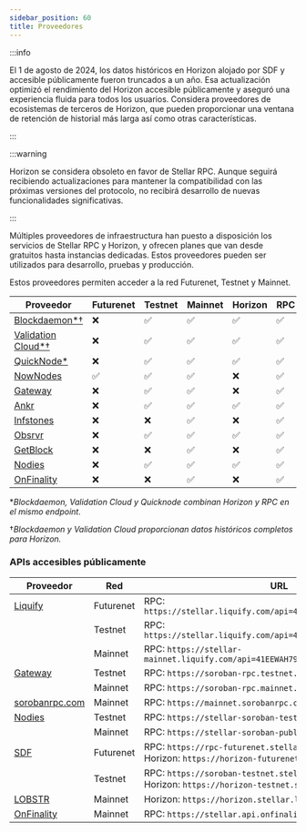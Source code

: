 ```yaml
---
sidebar_position: 60
title: Proveedores
---
```


:::info

El 1 de agosto de 2024, los datos históricos en Horizon alojado por SDF y accesible públicamente fueron truncados a un año. Esa actualización optimizó el rendimiento del Horizon accesible públicamente y aseguró una experiencia fluida para todos los usuarios. Considera proveedores de ecosistemas de terceros de Horizon, que pueden proporcionar una ventana de retención de historial más larga así como otras características.

:::

:::warning

Horizon se considera obsoleto en favor de Stellar RPC. Aunque seguirá recibiendo actualizaciones para mantener la compatibilidad con las próximas versiones del protocolo, no recibirá desarrollo de nuevas funcionalidades significativas.

:::

Múltiples proveedores de infraestructura han puesto a disposición los servicios de Stellar RPC y Horizon, y ofrecen planes que van desde gratuitos hasta instancias dedicadas. Estos proveedores pueden ser utilizados para desarrollo, pruebas y producción.

Estos proveedores permiten acceder a la red Futurenet, Testnet y Mainnet.

| Proveedor                                                     | Futurenet | Testnet | Mainnet | Horizon | RPC |
| ------------------------------------------------------------- | --------- | ------- | ------- | ------- | --- |
| [Blockdaemon\*†](https://www.blockdaemon.com/apply/soroban)   | ❌         | ✅       | ✅       | ✅       | ✅   |
| [Validation Cloud\*†](https://www.validationcloud.io/stellar) | ❌         | ✅       | ✅       | ✅       | ✅   |
| [QuickNode\*](https://www.quicknode.com/docs/stellar)         | ❌         | ✅       | ✅       | ✅       | ✅   |
| [NowNodes](https://nownodes.io/nodes/stellar-xlm)             | ✅         | ✅       | ✅       | ❌       | ✅   |
| [Gateway](https://gateway.fm/public-rpc/)                     | ❌         | ✅       | ✅       | ❌       | ✅   |
| [Ankr](https://www.ankr.com/rpc/advanced-api/)                | ❌         | ✅       | ✅       | ✅       | ✅   |
| [Infstones](https://infstones.com/)                           | ❌         | ❌       | ✅       | ❌       | ✅   |
| [Obsrvr](https://www.withObsrvr.com/)                         | ❌         | ✅       | ✅       | ✅       | ✅   |
| [GetBlock](https://getblock.io/nodes/xlm/)                    | ❌         | ❌       | ✅       | ❌       | ✅   |
| [Nodies](https://nodies.org)                                  | ❌         | ✅       | ✅       | ✅       | ✅   |
| [OnFinality](https://onfinality.io/networks/stellar)          | ❌         | ❌       | ✅       | ❌       | ✅   |

\*_Blockdaemon, Validation Cloud y Quicknode combinan Horizon y RPC en el mismo endpoint._

†_Blockdaemon y Validation Cloud proporcionan datos históricos completos para Horizon._

### APIs accesibles públicamente

| Proveedor                                            | Red       | URL                                                                                              |
| ---------------------------------------------------- | --------- | ------------------------------------------------------------------------------------------------ |
| [Liquify](https://www.liquify.io/)                   | Futurenet | RPC: `https://stellar.liquify.com/api=41EEWAH79Y5OCGI7/futurenet`                                |
|                                                      | Testnet   | RPC: `https://stellar.liquify.com/api=41EEWAH79Y5OCGI7/testnet`                                  |
|                                                      | Mainnet   | RPC: `https://stellar-mainnet.liquify.com/api=41EEWAH79Y5OCGI7/mainnet`                          |
| [Gateway](https://gateway.fm/)                       | Testnet   | RPC: `https://soroban-rpc.testnet.stellar.gateway.fm`                                            |
|                                                      | Mainnet   | RPC: `https://soroban-rpc.mainnet.stellar.gateway.fm`                                            |
| [sorobanrpc.com](https://sorobanrpc.com/)            | Mainnet   | RPC: `https://mainnet.sorobanrpc.com`                                                            |
| [Nodies](https://nodies.org)                         | Testnet   | RPC: `https://stellar-soroban-testnet-public.nodies.app`                                         |
|                                                      | Mainnet   | RPC: `https://stellar-soroban-public.nodies.app`                                                 |
| [SDF](http://www.stellar.org)                        | Futurenet | RPC: `https://rpc-futurenet.stellar.org` <br /> Horizon: `https://horizon-futurenet.stellar.org` |
|                                                      | Testnet   | RPC: `https://soroban-testnet.stellar.org` <br /> Horizon: `https://horizon-testnet.stellar.org` |
| [LOBSTR](https://lobstr.co)                          | Mainnet   | Horizon: `https://horizon.stellar.lobstr.co`                                                     |
| [OnFinality](https://onfinality.io/networks/stellar) | Mainnet   | RPC: `https://stellar.api.onfinality.io/public`                                                  |

